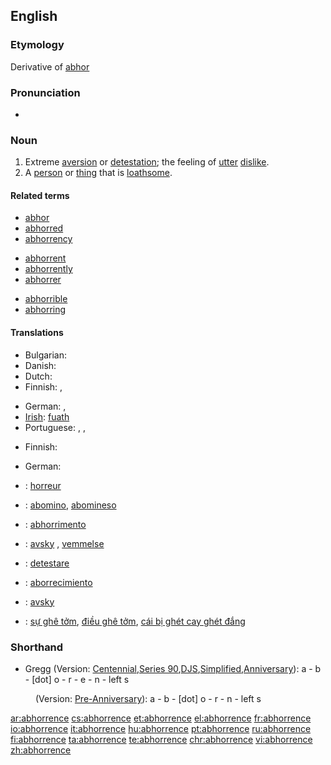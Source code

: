 ==English==

===Etymology===
Derivative of [[abhor]]

===Pronunciation===
* {{audio|en-us-abhorrence.ogg|Audio (US)}}

===Noun===
{{en-noun}}

# Extreme [[aversion]] or [[detestation]]; the feeling of [[utter]] [[dislike]].
# A [[person]] or [[thing]] that is [[loathsome]].

====Related terms====
{{rel-top}}
* [[abhor]]
* [[abhorred]]
* [[abhorrency]]
{{rel-mid3}}
* [[abhorrent]]
* [[abhorrently]]
* [[abhorrer]]
{{rel-mid3}}
* [[abhorrible]]
* [[abhorring]]
{{rel-bottom}}

====Translations====
{{trans-top|extreme aversion}}
* Bulgarian: {{t+|bg|отвращение|sc=Cyrl}}
* Danish: {{t+|da|afsky|c}}
* Dutch: {{t+|nl|afkeer|m}}
* Finnish: {{t-|fi|inho}}, {{t+|fi|kammo}}
{{trans-mid}}
* German: {{t+|de|abscheu}}, {{t+|de|ekel}}
* [[Irish]]: [[fuath]] {{f}}
* Portuguese: {{t|pt|aversão|f}}, {{t+|pt|horror|m}}, {{t+|pt|repugnância|f}}
{{trans-bottom}}

{{trans-top|loathsome person or thing}}
* Finnish: {{t|fi|iljetys}}
{{trans-mid}}
* German: {{t+|de|Ekel|n}}
{{trans-bottom}}

{{checktrans-top}}
* {{ttbc|French}}: [[horreur]] {{m}}
* {{ttbc|Ido}}: [[abomino]], [[abomineso]]
* {{ttbc|Interlingua}}: [[abhorrimento]]
* {{ttbc|Norwegian}}: [[avsky]] {{c}}, [[vemmelse]] {{c}}
{{checktrans-mid}}
* {{ttbc|Romanian}}: [[detestare]]
* {{ttbc|Spanish}}: [[aborrecimiento]] {{m}}
* {{ttbc|Swedish}}: [[avsky]]
* {{ttbc|Vietnamese}}: [[sự ghê tởm]], [[điều ghê tởm]], [[cái bị ghét cay ghét đắng]]
{{checktrans-bottom}}

===Shorthand===

* Gregg (Version: [http://en.wikipedia.org/wiki/Gregg_Shorthand#Centennial_Gregg_Shorthand Centennial],[http://en.wikipedia.org/wiki/Gregg_Shorthand#Series_90_Gregg_Shorthand  Series 90],[http://en.wikipedia.org/wiki/Gregg_Shorthand#Diamond_Jubilee_Gregg_Shorthand  DJS],[http://en.wikipedia.org/wiki/Gregg_Shorthand#Simplified_Gregg_Shorthand Simplified],[http://en.wikipedia.org/wiki/Gregg_Shorthand#Anniversary_Gregg_Shorthand Anniversary]): a - b - [dot] o - r - e - n - left s
: (Version: [http://en.wikipedia.org/wiki/Gregg_Shorthand#Pre_Anniversary_Gregg_Shorthand Pre-Anniversary]): a - b - [dot] o - r - n - left s

[[ar:abhorrence]]
[[cs:abhorrence]]
[[et:abhorrence]]
[[el:abhorrence]]
[[fr:abhorrence]]
[[io:abhorrence]]
[[it:abhorrence]]
[[hu:abhorrence]]
[[pt:abhorrence]]
[[ru:abhorrence]]
[[fi:abhorrence]]
[[ta:abhorrence]]
[[te:abhorrence]]
[[chr:abhorrence]]
[[vi:abhorrence]]
[[zh:abhorrence]]